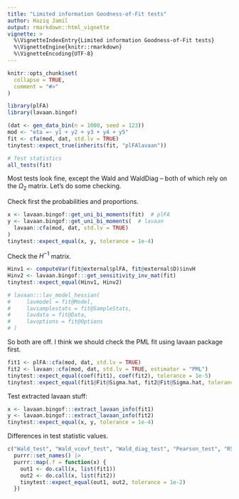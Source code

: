 ```yaml
---
title: "Limited information Goodness-of-Fit tests"
author: Haziq Jamil
output: rmarkdown::html_vignette
vignette: >
  %\VignetteIndexEntry{Limited information Goodness-of-Fit tests}
  %\VignetteEngine{knitr::rmarkdown}
  %\VignetteEncoding{UTF-8}
---
```


```r
knitr::opts_chunk$set(
  collapse = TRUE,
  comment = "#>"
)
```

```r
library(plFA)
library(lavaan.bingof)
```

```r
(dat <- gen_data_bin(n = 1000, seed = 123))
mod <- "eta =~ y1 + y2 + y3 + y4 + y5"
fit <- cfa(mod, dat, std.lv = TRUE)
tinytest::expect_true(inherits(fit, "plFAlavaan"))

# Test statistics
all_tests(fit)
```

Most tests look fine, except the Wald and WaldDiag -- both of which rely on the $\Omega_2$ matrix.
<!-- This means either the $\Omega_2$ matrix or the fitted probabilities (or both!) are off.  -->
Let's do some checking.

Check first the probabilities and proportions.

```r
x <- lavaan.bingof::get_uni_bi_moments(fit)  # plFA
y <- lavaan.bingof::get_uni_bi_moments(  # lavaan
  lavaan::cfa(mod, dat, std.lv = TRUE)
)  
tinytest::expect_equal(x, y, tolerance = 1e-4)
```

Check the $H^{-1}$ matrix.

```r
Hinv1 <- computeVar(fit@external$plFA, fit@external$D)$invH
Hinv2 <- lavaan.bingof:::get_sensitivity_inv_mat(fit)
tinytest::expect_equal(Hinv1, Hinv2)

# lavaan:::lav_model_hessian(
#     lavmodel = fit@Model,
#     lavsamplestats = fit@SampleStats,
#     lavdata = fit@Data,
#     lavoptions = fit@Options
# )
```

So both are off.
I think we should check the PML fit using lavaan package first.

```r
fit1 <- plFA::cfa(mod, dat, std.lv = TRUE)
fit2 <- lavaan::cfa(mod, dat, std.lv = TRUE, estimator = "PML")
tinytest::expect_equal(coef(fit1), coef(fit2), tolerance = 1e-5)
tinytest::expect_equal(fit1@Fit@Sigma.hat, fit2@Fit@Sigma.hat, tolerance = 1e-5)
```

Test extracted lavaan stuff:

```r
x <- lavaan.bingof:::extract_lavaan_info(fit1)
y <- lavaan.bingof:::extract_lavaan_info(fit2)
tinytest::expect_equal(x, y, tolerance = 1e-4)
```

Differences in test statistic values.

```r
c("Wald_test", "Wald_vcovf_test", "Wald_diag_test", "Pearson_test", "RSS_test", "Multn_test") |>
  purrr::set_names() |>
  purrr::map(.f = function(x) {
    out1 <- do.call(x, list(fit1))
    out2 <- do.call(x, list(fit2))
    tinytest::expect_equal(out1, out2, tolerance = 1e-2)
  })
```

